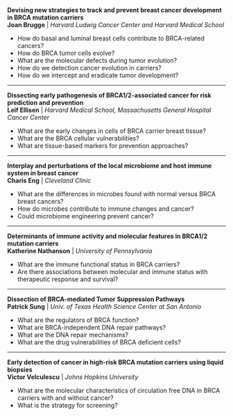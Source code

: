 **Devising new strategies to track and prevent breast cancer development in BRCA mutation carriers**
<br>
**Joan Brugge** | _Harvard Ludwig Cancer Center and Harvard Medical School_
* How do basal and luminal breast cells contribute to BRCA-related cancers?
* How do BRCA tumor cells evolve?
* What are the molecular defects during tumor evolution?
* How do we detection cancer evolution in carriers?
* How do we intercept and eradicate tumor development?
----

**Dissecting early pathogenesis of BRCA1/2-associated cancer for risk prediction and prevention**
<br>
**Leif Ellisen** | _Harvard Medical School, Massachusetts General Hospital Cancer Center_
* What are the early changes in cells of BRCA carrier breast tissue?
* What are the BRCA cellular vulnerabilities?
* What are tissue-based markers for prevention approaches?
----

**Interplay and perturbations of the local microbiome and host immune system in breast cancer**
<br>
**Charis Eng** | _Cleveland Clinic_
* What are the differences in microbes found with normal versus BRCA breast cancers?
* How do microbes contribute to immune changes 
and cancer?
* Could microbiome engineering prevent cancer?
----

**Determinants of immune activity and molecular features in BRCA1/2 mutation carriers**
<br>
**Katherine Nathanson** | _University of Pennsylvania_
* What are the immune functional status in BRCA carriers?
* Are there associations between molecular and immune status with therapeutic response and survival?
----

**Dissection of BRCA-mediated Tumor Suppression Pathways**
<br>
**Patrick Sung** | _Univ. of Texas Health Science Center at San Antonio_
* What are the regulators of BRCA function?
* What are BRCA-independent DNA repair pathways?
* What are the DNA repair mechanisms?
* What are the drug vulnerabilities of BRCA deficient cells?
----

**Early detection of cancer in high-risk BRCA mutation carriers using liquid biopsies**
<br>
**Victor Velculescu** | _Johns Hopkins University_
* What are the molecular characteristics of circulation free DNA in BRCA carriers with and without cancer?
* What is the strategy for screening?
